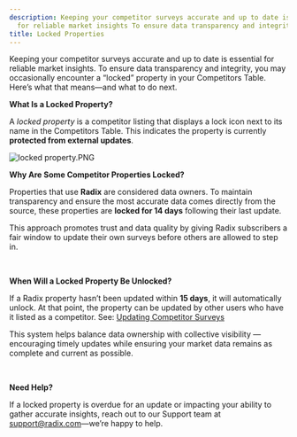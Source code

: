 ```yaml
---
description: Keeping your competitor surveys accurate and up to date is essential
  for reliable market insights To ensure data transparency and integrity you may occasiona...
title: Locked Properties
---
```


Keeping your competitor surveys accurate and up to date is essential for reliable market insights. To ensure data transparency and integrity, you may occasionally encounter a “locked” property in your Competitors Table. Here’s what that means—and what to do next.

**What Is a Locked Property?**

A *locked property* is a competitor listing that displays a lock icon next to its name in the Competitors Table. This indicates the property is currently **protected from external updates**.

![locked property.PNG](/images/radix/0ef964249869e265fda15ab5760ff750cb653862.png) 

**Why Are Some Competitor Properties Locked?**

Properties that use **Radix** are considered data owners. To maintain transparency and ensure the most accurate data comes directly from the source, these properties are **locked for 14 days** following their last update.

This approach promotes trust and data quality by giving Radix subscribers a fair window to update their own surveys before others are allowed to step in.

 

**When Will a Locked Property Be Unlocked?**

If a Radix property hasn’t been updated within **15 days**, it will automatically unlock. At that point, the property can be updated by other users who have it listed as a competitor. See: [Updating Competitor Surveys](../general/updating-competitor-surveys)

This system helps balance data ownership with collective visibility — encouraging timely updates while ensuring your market data remains as complete and current as possible.

 

**Need Help?**

If a locked property is overdue for an update or impacting your ability to gather accurate insights, reach out to our Support team at support@radix.com—we’re happy to help.